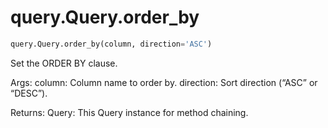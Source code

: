 # query.Query.order_by { #soildb.query.Query.order_by }

```python
query.Query.order_by(column, direction='ASC')
```

Set the ORDER BY clause.

Args:
    column: Column name to order by.
    direction: Sort direction ("ASC" or "DESC").

Returns:
    Query: This Query instance for method chaining.